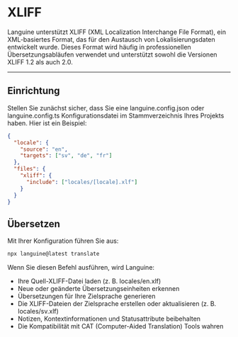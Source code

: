 # XLIFF

Languine unterstützt XLIFF (XML Localization Interchange File Format), ein XML-basiertes Format, das für den Austausch von Lokalisierungsdaten entwickelt wurde. Dieses Format wird häufig in professionellen Übersetzungsabläufen verwendet und unterstützt sowohl die Versionen XLIFF 1.2 als auch 2.0.

---

## Einrichtung

Stellen Sie zunächst sicher, dass Sie eine languine.config.json oder languine.config.ts Konfigurationsdatei im Stammverzeichnis Ihres Projekts haben. Hier ist ein Beispiel:

```json
{
  "locale": {
    "source": "en",
    "targets": ["sv", "de", "fr"]
  },
  "files": {
    "xliff": {
      "include": ["locales/[locale].xlf"]
    }
  }
}
```

## Übersetzen

Mit Ihrer Konfiguration führen Sie aus:

```bash
npx languine@latest translate
```

Wenn Sie diesen Befehl ausführen, wird Languine:

- Ihre Quell-XLIFF-Datei laden (z. B. locales/en.xlf)
- Neue oder geänderte Übersetzungseinheiten erkennen
- Übersetzungen für Ihre Zielsprache generieren
- Die XLIFF-Dateien der Zielsprache erstellen oder aktualisieren (z. B. locales/sv.xlf)
- Notizen, Kontextinformationen und Statusattribute beibehalten
- Die Kompatibilität mit CAT (Computer-Aided Translation) Tools wahren
